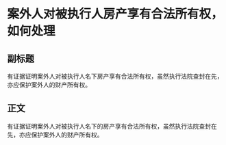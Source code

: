 # 案外人对被执行人房产享有合法所有权，如何处理
## 副标题
有证据证明案外人对被执行人名下房产享有合法所有权，虽然执行法院查封在先，亦应保护案外人的财产所有权。
## 正文
有证据证明案外人对被执行人名下的房产享有合法所有权，虽然执行法院查封在先，亦应保护案外人的财产所有权。